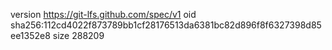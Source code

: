 version https://git-lfs.github.com/spec/v1
oid sha256:112cd4022f873789bb1cf28176513da6381bc82d896f8f6327398d85ee1352e8
size 288209
